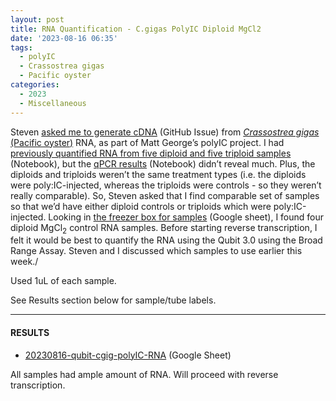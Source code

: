 ```yaml
---
layout: post
title: RNA Quantification - C.gigas PolyIC Diploid MgCl2
date: '2023-08-16 06:35'
tags: 
  - polyIC
  - Crassostrea gigas
  - Pacific oyster
categories: 
  - 2023
  - Miscellaneous
---
```

Steven [asked me to generate cDNA](https://github.com/RobertsLab/resources/issues/1675) (GitHub Issue) from [_Crassostrea gigas_ (Pacific oyster)](http://en.wikipedia.org/wiki/Pacific_oyster) RNA, as part of Matt George's polyIC project. I had [previously quantified RNA from five diploid and five triploid samples](https://robertslab.github.io/sams-notebook/posts/2023/2023-07-21-RNA-Quantification-C.gigas-PolyIC.html) (Notebook), but the [qPCR results](https://robertslab.github.io/sams-notebook/2023/07/26/qPCR-C.gigas-polyIC.html) (Notebook) didn't reveal much. Plus, the diploids and triploids weren't the same treatment types (i.e. the diploids were poly:IC-injected, whereas the triploids were controls - so they weren't really comparable). So, Steven asked that I find comparable set of samples so that we'd have either diploid controls or triploids which were poly:IC-injected. Looking in [the freezer box for samples](https://docs.google.com/spreadsheets/d/1VKN9vogT6q5IpOo-PoB9WNeFUT3k_BCQ8_P7_DY81oM/edit#gid=0) (Google sheet), I found four diploid MgCl<sub>2</sub> control RNA samples. Before starting reverse transcription, I felt it would be best to quantify the RNA using the Qubit 3.0 using the Broad Range Assay. Steven and I discussed which samples to use earlier this week./

Used 1uL of each sample.

See Results section below for sample/tube labels.


---

#### RESULTS


- [20230816-qubit-cgig-polyIC-RNA](https://docs.google.com/spreadsheets/d/1AoHltNOTup5GoOJ2ef8mE5u_Q9ARAfetgTJ5d7M05Og/edit?usp=sharing) (Google Sheet)

All samples had ample amount of RNA. Will proceed with reverse transcription.

